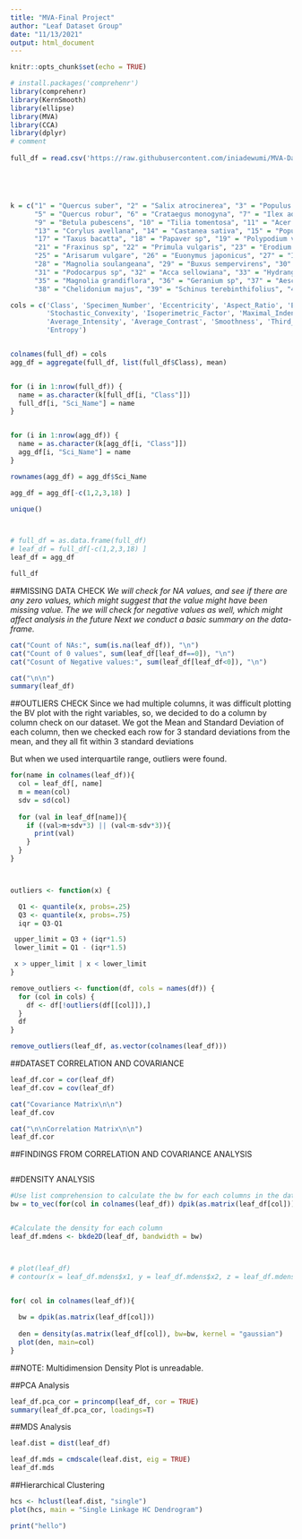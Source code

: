 ```yaml
---
title: "MVA-Final Project"
author: "Leaf Dataset Group"
date: "11/13/2021"
output: html_document
---
```


```r
knitr::opts_chunk$set(echo = TRUE)
```


```r
# install.packages('comprehenr')
library(comprehenr)
library(KernSmooth)
library(ellipse)
library(MVA)
library(CCA) 
library(dplyr)
# comment
 
full_df = read.csv('https://raw.githubusercontent.com/iniadewumi/MVA-Dataset-Exploration/master/MVA/datasets/leaf/leaf.csv')





k = c("1" = "Quercus suber", "2" = "Salix atrocinerea", "3" = "Populus nigra", "4" = "Alnus sp", 
      "5" = "Quercus robur", "6" = "Crataegus monogyna", "7" = "Ilex aquifolium", "8" = "Nerium oleander",
      "9" = "Betula pubescens", "10" = "Tilia tomentosa", "11" = "Acer palmaturu", "12" = "Celtis sp", 
      "13" = "Corylus avellana", "14" = "Castanea sativa", "15" = "Populus alba", "16" = "Acer negundo", 
      "17" = "Taxus bacatta", "18" = "Papaver sp", "19" = "Polypodium vulgare", "20" = "Pinus sp", 
      "21" = "Fraxinus sp", "22" = "Primula vulgaris", "23" = "Erodium sp", "24" = "Bougainvillea sp", 
      "25" = "Arisarum vulgare", "26" = "Euonymus japonicus", "27" = "Ilex perado ssp azorica", 
      "28" = "Magnolia soulangeana", "29" = "Buxus sempervirens", "30" = "Urtica dioica", 
      "31" = "Podocarpus sp", "32" = "Acca sellowiana", "33" = "Hydrangea sp", "34" = "Pseudosasa japonica", 
      "35" = "Magnolia grandiflora", "36" = "Geranium sp", "37" = "Aesculus californica", 
      "38" = "Chelidonium majus", "39" = "Schinus terebinthifolius", "40" = "Fragaria vesca")

cols = c('Class', 'Specimen_Number', 'Eccentricity', 'Aspect_Ratio', 'Elongation', 'Solidity', 
         'Stochastic_Convexity', 'Isoperimetric_Factor', 'Maximal_Indentation_Depth', 'Lobedness', 
         'Average_Intensity', 'Average_Contrast', 'Smoothness', 'Third_Moment', 'Uniformity', 
         'Entropy')


colnames(full_df) = cols
agg_df = aggregate(full_df, list(full_df$Class), mean)


for (i in 1:nrow(full_df)) {
  name = as.character(k[full_df[i, "Class"]])
  full_df[i, "Sci_Name"] = name
}


for (i in 1:nrow(agg_df)) {
  name = as.character(k[agg_df[i, "Class"]])
  agg_df[i, "Sci_Name"] = name
}

rownames(agg_df) = agg_df$Sci_Name

agg_df = agg_df[-c(1,2,3,18) ]

unique()



# full_df = as.data.frame(full_df)
# leaf_df = full_df[-c(1,2,3,18) ]
leaf_df = agg_df

full_df
```


##MISSING DATA CHECK
*We will check for NA values, and see if there are any zero values, which might suggest that the value might have been missing value. *
*The we will check for negative values as well, which might affect analysis in the future*
*Next we conduct a basic summary on the data-frame.*

```r
cat("Count of NAs:", sum(is.na(leaf_df)), "\n")
cat("Count of 0 values", sum(leaf_df[leaf_df==0]), "\n")
cat("Cosunt of Negative values:", sum(leaf_df[leaf_df<0]), "\n")

cat("\n\n")
summary(leaf_df)
```

##OUTLIERS CHECK
Since we had multiple columns, it was difficult plotting the BV plot with the right variables, so, we decided to do a column by column check on our dataset. We got the  Mean and Standard Deviation of each column, then we checked each row for 3 standard deviations from the mean, and they all fit within 3 standard deviations



But when we used interquartile range, outliers were found. 

```r


for(name in colnames(leaf_df)){
  col = leaf_df[, name]
  m = mean(col)
  sdv = sd(col)
  
  for (val in leaf_df[name]){
    if ((val>m+sdv*3) || (val<m-sdv*3)){
      print(val)
    }
  }
}



outliers <- function(x) {

  Q1 <- quantile(x, probs=.25)
  Q3 <- quantile(x, probs=.75)
  iqr = Q3-Q1

 upper_limit = Q3 + (iqr*1.5)
 lower_limit = Q1 - (iqr*1.5)

 x > upper_limit | x < lower_limit
}

remove_outliers <- function(df, cols = names(df)) {
  for (col in cols) {
    df <- df[!outliers(df[[col]]),]
  }
  df
}

remove_outliers(leaf_df, as.vector(colnames(leaf_df)))

```

##DATASET CORRELATION AND COVARIANCE 
```r

leaf_df.cor = cor(leaf_df)
leaf_df.cov = cov(leaf_df)

cat("Covariance Matrix\n\n")
leaf_df.cov

cat("\n\nCorrelation Matrix\n\n")
leaf_df.cor

```

##FINDINGS FROM CORRELATION AND COVARIANCE ANALYSIS

```r

```

##DENSITY ANALYSIS

```r


#Use list comprehension to calculate the bw for each columns in the dataset
bw = to_vec(for(col in colnames(leaf_df)) dpik(as.matrix(leaf_df[col])))


#Calculate the density for each column
leaf_df.mdens <- bkde2D(leaf_df, bandwidth = bw)



# plot(leaf_df)
# contour(x = leaf_df.mdens$x1, y = leaf_df.mdens$x2, z = leaf_df.mdens$fhat, add = TRUE)


for( col in colnames(leaf_df)){
   
  bw = dpik(as.matrix(leaf_df[col]))
  
  den = density(as.matrix(leaf_df[col]), bw=bw, kernel = "gaussian")
  plot(den, main=col)
}


```

##NOTE: Multidimension Density Plot is unreadable. 



##PCA Analysis
```r

leaf_df.pca_cor = princomp(leaf_df, cor = TRUE)
summary(leaf_df.pca_cor, loadings=T)

```


##MDS Analysis
```r
leaf.dist = dist(leaf_df)

leaf_df.mds = cmdscale(leaf.dist, eig = TRUE)
leaf_df.mds

```


##Hierarchical Clustering
```r

hcs <- hclust(leaf.dist, "single")
plot(hcs, main = "Single Linkage HC Dendrogram")

```


```r
print("hello")
```

